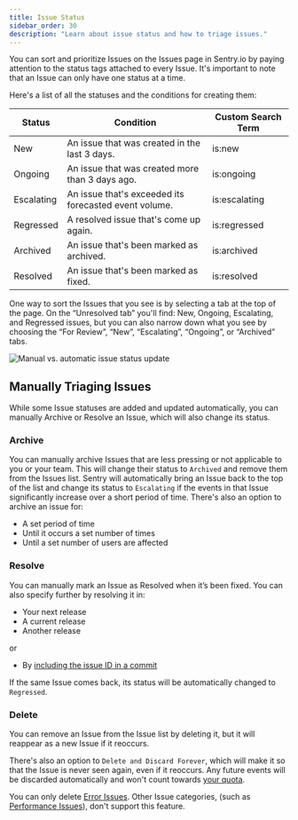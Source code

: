 ```yaml
---
title: Issue Status
sidebar_order: 30
description: "Learn about issue status and how to triage issues."
---
```


You can sort and prioritize Issues on the Issues page in Sentry.io by paying attention to the status tags attached to every Issue. It's important to note that an Issue can only have one status at a time.

Here's a list of all the statuses and the conditions for creating them:

| Status | Condition | Custom Search Term |
|--|--|--|
| New | An issue that was created in the last 3 days. | is:new |
| Ongoing | An issue that was created more than 3 days ago. | is:ongoing |
| Escalating | An issue that's exceeded its forecasted event volume. | is:escalating |
| Regressed | A resolved issue that's come up again.  | is:regressed |
| Archived | An issue that's been marked as archived. | is:archived |
| Resolved | An issue that's been marked as fixed. | is:resolved |

One way to sort the Issues that you see is by selecting a tab at the top of the page. On the “Unresolved tab” you'll find: New, Ongoing, Escalating, and Regressed issues, but you can also  narrow down what you see by choosing the “For Review”, “New”, “Escalating”, “Ongoing”, or “Archived” tabs.

![Manual vs. automatic issue status update](issue-status-docs.png)

## Manually Triaging Issues

While some Issue statuses are added and updated automatically, you can manually Archive or Resolve an Issue, which will also change its status.

### Archive

You can manually archive Issues that are less pressing or not applicable to you or your team. This will change their status to `Archived` and remove them from the Issues list. Sentry will automatically bring an Issue back to the top of the list and change its status to `Escalating` if the events in that Issue significantly increase over a short period of time. There's also an option to archive an issue for:

- A set period of time
- Until it occurs a set number of times
- Until a set number of users are affected

### Resolve

You can manually mark an Issue as Resolved when it’s been fixed. You can also specify further by resolving it in:

- Your next release
- A current release
- Another release

or

- By [including the issue ID in a commit](/product/releases/associate-commits/?original_referrer=https%3A%2F%2Fdocs.sentry.io%2Fproduct%2Fissues%2Fstates-triage%2F#resolve-issues-by-commit)

If the same Issue comes back, its status will be automatically changed to `Regressed`.

### Delete

You can remove an Issue from the Issue list by deleting it, but it will reappear as a new Issue if it reoccurs.

There's also an option to `Delete and Discard Forever`, which will make it so that the Issue is never seen again, even if it reoccurs. Any future events will be discarded automatically and won't  count towards [your quota](/product/accounts/quotas/).

<Note>

You can only delete [Error Issues](/product/issues/issue-details/error-issues/?original_referrer=https%3A%2F%2Fdocs.sentry.io%2Fproduct%2Fissues%2Fstates-triage%2F). Other Issue categories, (such as [Performance Issues](/product/issues/issue-details/performance-issues/?original_referrer=https%3A%2F%2Fdocs.sentry.io%2Fproduct%2Fissues%2Fstates-triage%2F)), don't support this feature.

</Note>
